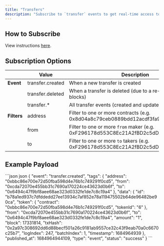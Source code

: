 ```yaml
---
title: "Transfers"
description: "Subscribe to `transfer` events to get real-time access to new listings or keep a copy of Reservoir's aggregated orderbook in sync."
---
```


## How to Subscribe

View instructions [here](/reference/websockets#interacting-with-the-websocket).

## Subscription Options

|             | Value            | Description                                                                          |
| ----------- | ---------------- | ------------------------------------------------------------------------------------ |
| **Event**   | transfer.created | When a new transfer is created                                                       |
|             | transfer.deleted | When a transfer is deleted (due to a re-organization of blocks)                      |
|             | transfer.\*      | All transfer events (created and updated)                                            |
| **Filters** | address          | Filter to one or more contracts (e.g. 0x8d04a8c79ceb0889bdd12acdf3fa9d207ed3ff63)    |
|             | from             | Filter to one or more `from` maker (e.g. 0xF296178d553C8Ec21A2fBD2c5dDa8CA9ac905A00) |
|             | to               | Filter to one or more `to` takers (e.g. 0xF296178d553C8Ec21A2fBD2c5dDa8CA9ac905A00)  |

## Example Payload

<CodeGroup>
  ```json json
  {
      "event": "transfer.created",
      "tags": {
          "address": "0xbbc86e700e72d50fba598d4e76b1c749291f0cd5",
          "from": "0xcda72070e455bb31c7690a170224ce43623d0b6f",
          "to": "0x6494c47f9bf8aee68ae323d0332fe1de7c8c19a4"
      },
      "data": {
        	"id": "b78a1ed937c7dfddedd27ee13934c7af852e78a119475502b64de96482be90ca",
          "token": {
              "contract": "0xbbc86e700e72d50fba598d4e76b1c749291f0cd5",
              "tokenId": "6"
          },
          "from": "0xcda72070e455bb31c7690a170224ce43623d0b6f",
          "to": "0x6494c47f9bf8aee68ae323d0332fe1de7c8c19a4",
          "amount": "1",
          "block": 17331814,
          "txHash": "0x2a97c308692dd6d88becf501a26c9181ab9557ce32c43f9eab70a0c6670c25b7",
          "logIndex": 247,
          "batchIndex": 1,
          "timestamp": 1684964939
      },
      "published_at": 1684964944109,
      "type": "event",
      "status": "success"
  }
  ```
</CodeGroup>

